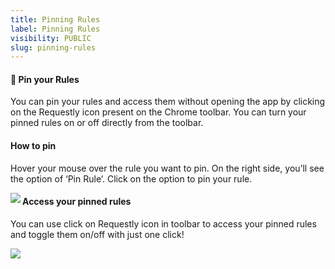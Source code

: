 ```yaml
---
title: Pinning Rules
label: Pinning Rules
visibility: PUBLIC
slug: pinning-rules
---
```


#### 📌 Pin your Rules

You can pin your rules and access them without opening the app by clicking on the Requestly icon present on the Chrome toolbar. You can turn your pinned rules on or off directly from the toolbar. ‍

#### How to pin

Hover your mouse over the rule you want to pin. On the right side, you’ll see the option of ‘Pin Rule’. Click on the option to pin your rule.

<Image src="https://imagedelivery.net/IEMzXmjRvW0g933AN5ejrA/wwwnotionso-image-prod-files-secures3us-west-2amazonawscom-8e04dd23-74cd-4c44-8158-4238eac359d1-39254e0e-f31f-4fc3-9ee9-cde5a9d349e1-ss-2_3png/public" align="left" />

#### Access your pinned rules

You can use click on Requestly icon in toolbar to access your pinned rules and toggle them on/off with just one click!

<Image src="https://imagedelivery.net/IEMzXmjRvW0g933AN5ejrA/wwwnotionso-image-prod-files-secures3us-west-2amazonawscom-8e04dd23-74cd-4c44-8158-4238eac359d1-412a0924-7c3c-4141-ba0b-d7f3d049dbc8-ss-2_4png/public" align="left" />
